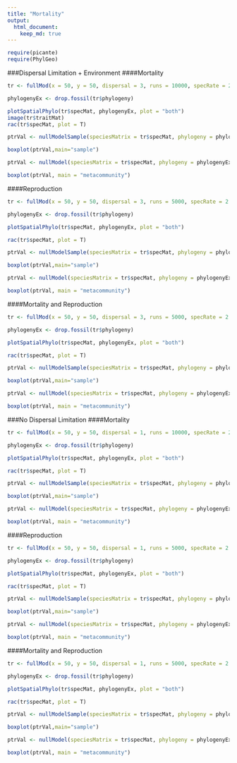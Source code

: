 ```yaml
---
title: "Mortality"
output: 
  html_document:
    keep_md: true
---
```


```r
require(picante)
require(PhylGeo)
```

###Dispersal Limitation + Environment
####Mortality
```r
tr <- fullMod(x = 50, y = 50, dispersal = 3, runs = 10000, specRate = 2.0, density = F, environment = F, mortalityFitness = T, mortalityStrength = 20, reproductiveFitness = F, neutral = F, dispersalCut = 2, densityCut = 1, seed = 1000, saveLocation = "C:/Users/Paul/Desktop/Data/backupLocal")

phylogenyEx <- drop.fossil(tr$phylogeny)

plotSpatialPhylo(tr$specMat, phylogenyEx, plot = "both")
image(tr$traitMat)
rac(tr$specMat, plot = T)

ptrVal <- nullModelSample(speciesMatrix = tr$specMat, phylogeny = phylogenyEx, localPlotSize = 25, numberOfPlots = 50, repetitions = 10000)

boxplot(ptrVal,main="sample")

ptrVal <- nullModel(speciesMatrix = tr$specMat, phylogeny = phylogenyEx, localPlotSize = 25, numberOfPlots = 50, repetitions = 10000)

boxplot(ptrVal, main = "metacommunity")
```

####Reproduction
```r
tr <- fullMod(x = 50, y = 50, dispersal = 3, runs = 5000, specRate = 2.0, density = F, environment = T, mortalityFitness = F, reproductiveFitness = T, neutral = F, dispersalCut = 2, densityCut = 4, seed = 100)

phylogenyEx <- drop.fossil(tr$phylogeny)

plotSpatialPhylo(tr$specMat, phylogenyEx, plot = "both")

rac(tr$specMat, plot = T)

ptrVal <- nullModelSample(speciesMatrix = tr$specMat, phylogeny = phylogenyEx, localPlotSize = 25, numberOfPlots = 50, repetitions = 10000)

boxplot(ptrVal,main="sample")

ptrVal <- nullModel(speciesMatrix = tr$specMat, phylogeny = phylogenyEx, localPlotSize = 25, numberOfPlots = 50, repetitions = 10000)

boxplot(ptrVal, main = "metacommunity")
```

####Mortality and Reproduction
```r
tr <- fullMod(x = 50, y = 50, dispersal = 3, runs = 5000, specRate = 2.0, density = F, environment = T, mortalityFitness = T, reproductiveFitness = T, neutral = F, dispersalCut = 2, densityCut = 4, seed = 100)

phylogenyEx <- drop.fossil(tr$phylogeny)

plotSpatialPhylo(tr$specMat, phylogenyEx, plot = "both")

rac(tr$specMat, plot = T)

ptrVal <- nullModelSample(speciesMatrix = tr$specMat, phylogeny = phylogenyEx, localPlotSize = 25, numberOfPlots = 50, repetitions = 10000)

boxplot(ptrVal,main="sample")

ptrVal <- nullModel(speciesMatrix = tr$specMat, phylogeny = phylogenyEx, localPlotSize = 25, numberOfPlots = 50, repetitions = 10000)

boxplot(ptrVal, main = "metacommunity")
```

###No Dispersal Limitation
####Mortality
```r
tr <- fullMod(x = 50, y = 50, dispersal = 1, runs = 10000, specRate = 2.0, density = F, environment = T, mortalityFitness = T, mortalityStrength = 20, reproductiveFitness = F, neutral = F, dispersalCut = 2, densityCut = 4, seed = 100, saveLocation = "C:/Users/Paul/Desktop/Data/backupGlobal")

phylogenyEx <- drop.fossil(tr$phylogeny)

plotSpatialPhylo(tr$specMat, phylogenyEx, plot = "both")

rac(tr$specMat, plot = T)

ptrVal <- nullModelSample(speciesMatrix = tr$specMat, phylogeny = phylogenyEx, localPlotSize = 25, numberOfPlots = 50, repetitions = 10000)

boxplot(ptrVal,main="sample")

ptrVal <- nullModel(speciesMatrix = tr$specMat, phylogeny = phylogenyEx, localPlotSize = 25, numberOfPlots = 50, repetitions = 10000)

boxplot(ptrVal, main = "metacommunity")
```

####Reproduction
```r
tr <- fullMod(x = 50, y = 50, dispersal = 1, runs = 5000, specRate = 2.0, density = F, environment = T, mortalityFitness = F, reproductiveFitness = T, neutral = F, dispersalCut = 2, densityCut = 4, seed = 100)

phylogenyEx <- drop.fossil(tr$phylogeny)

plotSpatialPhylo(tr$specMat, phylogenyEx, plot = "both")

rac(tr$specMat, plot = T)

ptrVal <- nullModelSample(speciesMatrix = tr$specMat, phylogeny = phylogenyEx, localPlotSize = 25, numberOfPlots = 50, repetitions = 10000)

boxplot(ptrVal,main="sample")

ptrVal <- nullModel(speciesMatrix = tr$specMat, phylogeny = phylogenyEx, localPlotSize = 25, numberOfPlots = 50, repetitions = 10000)

boxplot(ptrVal, main = "metacommunity")
```

####Mortality and Reproduction
```r
tr <- fullMod(x = 50, y = 50, dispersal = 1, runs = 5000, specRate = 2.0, density = F, environment = T, mortalityFitness = T, reproductiveFitness = T, neutral = F, dispersalCut = 2, densityCut = 4, seed = 100)

phylogenyEx <- drop.fossil(tr$phylogeny)

plotSpatialPhylo(tr$specMat, phylogenyEx, plot = "both")

rac(tr$specMat, plot = T)

ptrVal <- nullModelSample(speciesMatrix = tr$specMat, phylogeny = phylogenyEx, localPlotSize = 25, numberOfPlots = 50, repetitions = 10000)

boxplot(ptrVal,main="sample")

ptrVal <- nullModel(speciesMatrix = tr$specMat, phylogeny = phylogenyEx, localPlotSize = 25, numberOfPlots = 50, repetitions = 10000)

boxplot(ptrVal, main = "metacommunity")
```